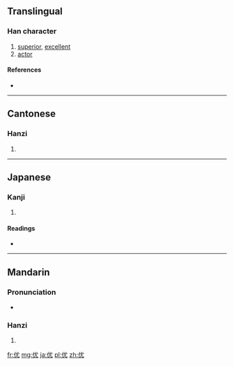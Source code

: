 {{also|優}}
==Translingual==

===Han character===
{{Han char|rn=9|rad=人|as=04|sn=6|four=2321<sub>4</sub>|canj=人戈大山 (OIKU)|ids=⿰[[亻]][[尤]]}}

# [[superior]], [[excellent]]
# [[actor]]

====References====
* {{Han ref|kx=0096.121|dkj=00454|hdz=10120.020|uh=4F18|ud=20248|bh=C9AC|bd=51628}}

----

==Cantonese==

===Hanzi===
{{yue-hanzi|jyut=|y=yau1|tra=優}}

# {{defn|lang=yue|sort=人04}}

----

==Japanese==

===Kanji===
{{ja-kanji|grade=|rs=人04}}

# {{defn|lang=ja|sort=人04}}

====Readings====
* {{ja-readings|on=[[ゆう]] (yū), [[う]] (u)|kun=}}

----

==Mandarin==

===Pronunciation===
* {{audio|Zh-you.ogg|Audio}}

===Hanzi===
{{cmn-hanzi|tra=優|pin=[[yōu]] ([[you1]])|wg=yu<sup>1</sup>}}

# {{defn|lang=cmn|sort=人04}}

[[fr:优]]
[[mg:优]]
[[ja:优]]
[[pl:优]]
[[zh:优]]